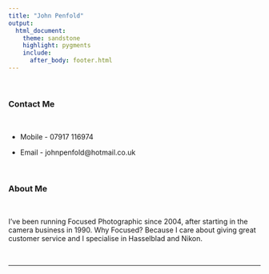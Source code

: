 ```yaml
---
title: "John Penfold"
output:
  html_document:
    theme: sandstone
    highlight: pygments
    include:
      after_body: footer.html
---
```


<p>&nbsp;</p>

### Contact Me

<p>&nbsp;</p>

  * Mobile - 07917 116974
  
  * Email - johnpenfold@hotmail.co.uk 

<p>&nbsp;</p>

### About Me

<p>&nbsp;</p>

I've been running Focused Photographic since 2004, after starting in the camera business in 1990. Why Focused? Because I care about giving great customer service and I specialise in Hasselblad and Nikon.

<p>&nbsp;</p>

---